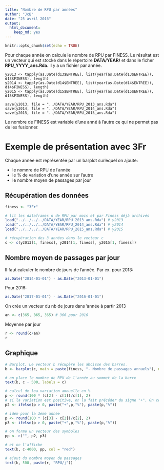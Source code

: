 ```yaml
---
title: "Nombre de RPU par années"
author: "JcB"
date: "25 avril 2016"
output: 
  html_document: 
    keep_md: yes
---
```


```r
knitr::opts_chunk$set(echo = TRUE)
```

Pour chaque année on calcule le nombre de RPU par FINESS. Le résultat est un vecteur qui est stocké dans le répertoire __DATA/YEAR/__ et dans le ficher __RPU_YYYY_ans.Rda__. Il y a un fichier par année.

```
y2013 <- tapply(as.Date(d13$ENTREE), list(year(as.Date(d13$ENTREE)), d13$FINESS), length)
y2014 <- tapply(as.Date(d14$ENTREE), list(year(as.Date(d14$ENTREE)), d14$FINESS), length)
y2015 <- tapply(as.Date(d15$ENTREE), list(year(as.Date(d15$ENTREE)), d15$FINESS), length)

save(y2013, file = "../DATA/YEAR/RPU_2013_ans.Rda")
save(y2014, file = "../DATA/YEAR/RPU_2014_ans.Rda")
save(y2015, file = "../DATA/YEAR/RPU_2015_ans.Rda")
```
Le nombre de FINESS est variable d'une anné à l'autre ce qui ne permet pas de les fusionner.

Exemple de présentation avec 3Fr
=================================

Chaque année est représentée par un barplot surlequel on ajoute:

- le nomnre de RPU de l'année
- le % de variation d'une année sur l'autre
- le nombre moyen de passages par jour

Récupération des données
------------------------
```r
finess <- "3Fr"

# lit les dataframes n de RPU par mois et par Finess déjà archivés
load("../../../../DATA/YEAR/RPU_2013_ans.Rda") # y2013
load("../../../../DATA/YEAR/RPU_2014_ans.Rda") # y2014
load("../../../../DATA/YEAR/RPU_2015_ans.Rda") # y2015

# récupération des 3 années dans le vecteur c
c <- c(y2013[1, finess], y2014[1, finess], y2015[1, finess])
```

Nombre moyen de passages par jour
---------------------------------

Il faut calculer le nombre de jours de l'année. Par ex. pour 2013:

```r
as.Date("2014-01-01") - as.Date("2013-01-01")
```

Pour 2016:
```r
as.Date("2017-01-01") - as.Date("2016-01-01")
```

On crée un vecteur du nb de jours dans 'année à partir 2013
```r
an <- c(365, 365, 365) # 366 pour 2016
```

Moyenne par jour
```r
r <- round(c/an)
r
```

Graphique
----------

```r
# Barplot. Le vecteur b récupère les abcisse des barres.
b <- barplot(c, main = paste(finess, "- Nombre de passages annuels"), names.arg = c(2013, 2014, 2015))

# on place le nombre de RPU de l'année au sommet de la barre
text(b, c - 500, labels = c)

# calcul de lea variation annuelle en %
p <- round(100 * (c[2] - c[1])/c[1], 2)
# si la variation est positive, on la fait précéder du signe "+". On complète par le suffixe "%"
p2 <- ifelse(p > 0, paste("+",p,"%"), paste(p,"%"))

# idem pour la 3eme année
p <- round(100 * (c[3] - c[2])/c[2], 2)
p3 <- ifelse(p > 0, paste("+",p,"%"), paste(p,"%"))

# on forme un vecteur des symboles
pp <- c("", p2, p3)

# et on l'affiche
text(b, c-4000, pp, col = "red")

# ajout du nombre moyen de passages
text(b, 500, paste(r, "RPU/j"))
```




